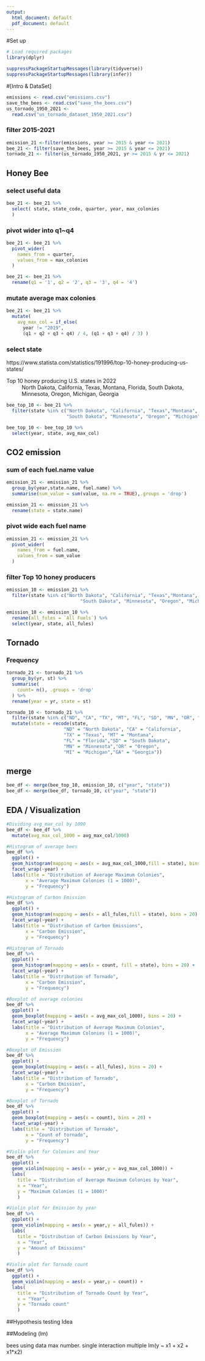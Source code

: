 ---
output:
  html_document: default
  pdf_document: default
---
#Set up
```{r setup, include = FALSE}

# Load required packages
library(dplyr)

suppressPackageStartupMessages(library(tidyverse))
suppressPackageStartupMessages(library(infer))
```

#[Intro & DataSet]

```{r}
emissions <- read.csv("emissions.csv")
save_the_bees <- read.csv("save_the_bees.csv")
us_tornado_1950_2021 <-
  read.csv("us_tornado_dataset_1950_2021.csv")
```

### filter 2015-2021
```{r}
emission_21 <-filter(emissions, year >= 2015 & year <= 2021)
bee_21 <- filter(save_the_bees, year >= 2015 & year <= 2021)
tornado_21 <- filter(us_tornado_1950_2021, yr >= 2015 & yr <= 2021)

```

## Honey Bee
### select useful data
```{r}
bee_21 <- bee_21 %>%
  select( state, state_code, quarter, year, max_colonies
  )
```

### pivot wider into q1~q4
```{r}
bee_21 <- bee_21 %>%
  pivot_wider(
    names_from = quarter,
    values_from = max_colonies
  )
```

```{r}
bee_21 <- bee_21 %>%
  rename(q1 = '1', q2 = '2', q3 = '3', q4 = '4')
```

### mutate average max colonies
```{r}
bee_21 <- bee_21 %>%
  mutate(
    avg_max_col = if_else(
      year != "2019",
      (q1 + q2 + q3 + q4) / 4, (q1 + q3 + q4) / 3) )
```

### select state
https://www.statista.com/statistics/191996/top-10-honey-producing-us-states/

Top 10 honey producing U.S. states in 2022
: North Dakota, California, Texas, Montana, Florida, South Dakota, Minnesota, Oregon, Michigan, Georgia

```{r}
bee_top_10 <- bee_21 %>%
  filter(state %in% c("North Dakota", "California", "Texas","Montana", "Florida", 
                      "South Dakota", "Minnesota", "Oregon", "Michigan", "Georgia" ))
```

```{r}
bee_top_10 <- bee_top_10 %>%
  select(year, state, avg_max_col)
```


## CO2 emission
### sum of each fuel.name value
```{r}
emission_21 <- emission_21 %>%
  group_by(year,state.name, fuel.name) %>%
  summarise(sum_value = sum(value, na.rm = TRUE),.groups = 'drop')

emission_21 <- emission_21 %>%
  rename(state = state.name)
```
### pivot wide each fuel name
```{r}
emission_21 <- emission_21 %>%
  pivot_wider(
    names_from = fuel.name,
    values_from = sum_value
  )
```

### filter Top 10 honey producers
```{r}
emission_10 <- emission_21 %>%
  filter(state %in% c("North Dakota", "California", "Texas","Montana", "Florida",
                           "South Dakota", "Minnesota", "Oregon", "Michigan", "Georgia" ))
```

```{r}
emission_10 <- emission_10 %>%
  rename(all_fules = `All Fuels`) %>%
  select(year, state, all_fules)
```

## Tornado
### Frequency
```{r}
tornado_21 <- tornado_21 %>%
  group_by(yr, st) %>%
  summarise(
    count= n(), .groups = 'drop'
  ) %>%
  rename(year = yr, state = st)
```

```{r}
tornado_10 <- tornado_21 %>%
  filter(state %in% c("ND", "CA", "TX", "MT", "FL", "SD", "MN", "OR", "MI", "GA")) %>%
  mutate(state = recode(state, 
                     "ND" = "North Dakota", "CA" = "California",
                     "TX" = "Texas", "MT" = "Montana",
                     "FL" = "Florida","SD" = "South Dakota",
                     "MN" = "Minnesota","OR" = "Oregon",
                     "MI" = "Michigan","GA" = "Georgia"))
```

## merge
```{r}
bee_df <- merge(bee_top_10, emission_10, c("year", "state"))
bee_df <- merge(bee_df, tornado_10, c("year", "state"))  
```

## EDA / Visualization

```{r}
#Dividing avg_max_col by 1000
bee_df <- bee_df %>%
  mutate(avg_max_col_1000 = avg_max_col/1000)
```

```{r}
#Histogram of average bees
bee_df %>%
  ggplot() +
  geom_histogram(mapping = aes(x = avg_max_col_1000,fill = state), bins = 20) +
  facet_wrap(~year) +
  labs(title = "Distribution of Average Maximum Colonies",
       x = "Average Maximum Colonies (1 = 1000)",
       y = "Frequency")
```

```{r}
#Histogram of Carbon Emission
bee_df %>%
  ggplot() +
  geom_histogram(mapping = aes(x = all_fules,fill = state), bins = 20) +
  facet_wrap(~year) +
  labs(title = "Distribution of Carbon Emissions",
       x = "Carbon Emission",
       y = "Frequency")
```

```{r}
#Histogram of Tornado
bee_df %>%
  ggplot() +
  geom_histogram(mapping = aes(x = count, fill = state), bins = 20) +
  facet_wrap(~year) +
  labs(title = "Distribution of Tornado",
       x = "Carbon Emission",
       y = "Frequency")
```
```{r,}
#Boxplot of average colonies
bee_df %>%
  ggplot() +
  geom_boxplot(mapping = aes(x = avg_max_col_1000), bins = 20) +
  facet_wrap(~year) +
  labs(title = "Distribution of Average Maximum Colonies",
       x = "Average Maximum Colonies (1 = 1000)",
       y = "Frequency")
```

```{r,}
#Boxplot of Emission
bee_df %>%
  ggplot() +
  geom_boxplot(mapping = aes(x = all_fules), bins = 20) +
  facet_wrap(~year) +
  labs(title = "Distribution of Tornado",
       x = "Carbon Emission",
       y = "Frequency")
```


```{r,}
#Boxplot of Tornado
bee_df %>%
  ggplot() +
  geom_boxplot(mapping = aes(x = count), bins = 20) +
  facet_wrap(~year) +
  labs(title = "Distribution of Tornado",
       x = "Count of tornado",
       y = "Frequency")
```

```{r}
#Violin plot for Colonies and Year
bee_df %>%
  ggplot() +
  geom_violin(mapping = aes(x = year,y = avg_max_col_1000)) +
  labs(
    title = "Distribution of Average Maximum Colonies by Year",
    x = "Year",
    y = "Maximum Colonies (1 = 1000)"
    )
```

```{r}
#Violin plot for Emission by year
bee_df %>%
  ggplot() +
  geom_violin(mapping = aes(x = year,y = all_fules)) +
  labs(
    title = "Distribution of Carbon Emissions by Year",
    x = "Year",
    y = "Amount of Emissions"
    )
```

```{r}
#Violin plot for Tornado count
bee_df %>%
  ggplot() +
  geom_violin(mapping = aes(x = year,y = count)) +
  labs(
    title = "Distribution of Tornado Count by Year",
    x = "Year",
    y = "Tornado count"
    )
```

##Hypothesis testing Idea


##Modeling (lm)




bees using data max number.
single interaction multiple lm(y ~ x1 + x2 + x1*x2)

  

